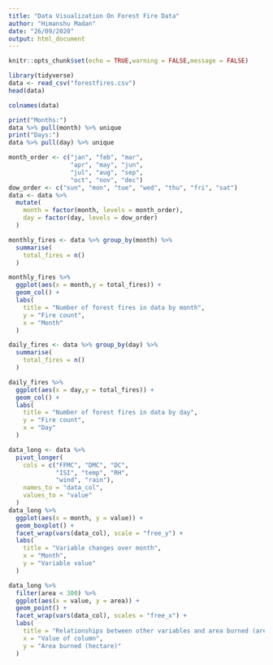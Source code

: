 ```yaml
---
title: "Data Visualization On Forest Fire Data"
author: "Himanshu Madan"
date: "26/09/2020"
output: html_document
---
```


```r
knitr::opts_chunk$set(echo = TRUE,warning = FALSE,message = FALSE)
```

```r
library(tidyverse)
data <- read_csv("forestfires.csv")
head(data)
```
```r
colnames(data)
```
```r
print("Months:")
data %>% pull(month) %>% unique
print("Days:")
data %>% pull(day) %>% unique

```
```r
month_order <- c("jan", "feb", "mar",
                 "apr", "may", "jun",
                 "jul", "aug", "sep",
                 "oct", "nov", "dec")
dow_order <- c("sun", "mon", "tue", "wed", "thu", "fri", "sat")
data <- data %>% 
  mutate(
    month = factor(month, levels = month_order),
    day = factor(day, levels = dow_order)
  )
```

```r
monthly_fires <- data %>% group_by(month) %>%
  summarise(
    total_fires = n()
  )

monthly_fires %>%
  ggplot(aes(x = month,y = total_fires)) + 
  geom_col() + 
  labs(
    title = "Number of forest fires in data by month",
    y = "Fire count",
    x = "Month"
  )
```

```r
daily_fires <- data %>% group_by(day) %>%
  summarise(
    total_fires = n()
  )

daily_fires %>%
  ggplot(aes(x = day,y = total_fires)) + 
  geom_col() + 
  labs(
    title = "Number of forest fires in data by day",
    y = "Fire count",
    x = "Day"
  )
```


```r
data_long <- data %>% 
  pivot_longer(
    cols = c("FFMC", "DMC", "DC", 
             "ISI", "temp", "RH", 
             "wind", "rain"),
    names_to = "data_col",
    values_to = "value"
  )
data_long %>% 
  ggplot(aes(x = month, y = value)) +
  geom_boxplot() +
  facet_wrap(vars(data_col), scale = "free_y") +
  labs(
    title = "Variable changes over month",
    x = "Month",
    y = "Variable value"
  )

```
```r
data_long %>% 
  filter(area < 300) %>% 
  ggplot(aes(x = value, y = area)) +
  geom_point() +
  facet_wrap(vars(data_col), scales = "free_x") +
  labs(
    title = "Relationships between other variables and area burned (area < 300)",
    x = "Value of column",
    y = "Area burned (hectare)"
  )
```

